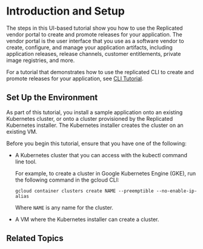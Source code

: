 
# Introduction and Setup

<TutorialIntro/>

The steps in this UI-based tutorial show you how to use the Replicated vendor portal to create and promote releases for your application. The vendor portal is the user interface that you use as a software vendor to create, configure, and manage your application artifacts, including application releases, release channels, customer entitlements, private image registries, and more.

For a tutorial that demonstrates how to use the replicated CLI to create and promote releases for your application, see [CLI Tutorial](tutorial-cli-setup).

<KubernetesTraining/>

## Set Up the Environment

As part of this tutorial, you install a sample application onto an existing Kubernetes cluster, or onto a cluster provisioned by the Replicated Kubernetes installer. The Kubernetes installer creates the cluster on an existing VM.

Before you begin this tutorial, ensure that you have one of the following:

* A Kubernetes cluster that you can access with the kubectl command line tool.

   For example, to create a cluster in Google Kubernetes Engine (GKE), run the following command in the gcloud CLI:
   ```
   gcloud container clusters create NAME --preemptible --no-enable-ip-alias
   ```
   Where `NAME` is any name for the cluster.

* A VM where the Kubernetes installer can create a cluster.

  <VMRequirements/>

## Related Topics

<RelatedTopics/>
